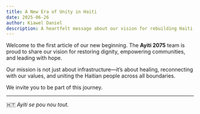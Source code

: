 ```yaml
---
title: A New Era of Unity in Haiti
date: 2025-06-26
author: Kiawel Daniel
description: A heartfelt message about our vision for rebuilding Haiti.
---
```


Welcome to the first article of our new beginning. The **Ayiti 2075** team is proud to share our vision for restoring dignity, empowering communities, and leading with hope.

Our mission is not just about infrastructure—it’s about healing, reconnecting with our values, and uniting the Haitian people across all boundaries.

We invite you to be part of this journey.

---

🇭🇹 *Ayiti se pou nou tout.*

